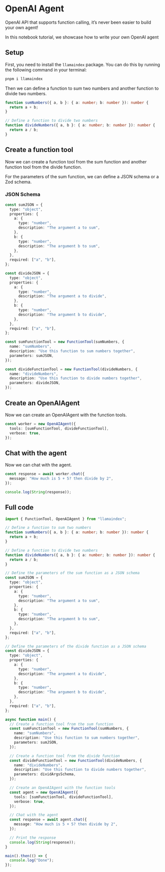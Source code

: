# OpenAI Agent

OpenAI API that supports function calling, it’s never been easier to build your own agent!

In this notebook tutorial, we showcase how to write your own OpenAI agent

## Setup

First, you need to install the `llamaindex` package. You can do this by running the following command in your terminal:

```bash
pnpm i llamaindex
```

Then we can define a function to sum two numbers and another function to divide two numbers.

```ts
function sumNumbers({ a, b }: { a: number; b: number }): number {
  return a + b;
}

// Define a function to divide two numbers
function divideNumbers({ a, b }: { a: number; b: number }): number {
  return a / b;
}
```

## Create a function tool

Now we can create a function tool from the sum function and another function tool from the divide function.

For the parameters of the sum function, we can define a JSON schema or a Zod schema.

### JSON Schema

```ts
const sumJSON = {
  type: "object",
  properties: {
    a: {
      type: "number",
      description: "The argument a to sum",
    },
    b: {
      type: "number",
      description: "The argument b to sum",
    },
  },
  required: ["a", "b"],
};

const divideJSON = {
  type: "object",
  properties: {
    a: {
      type: "number",
      description: "The argument a to divide",
    },
    b: {
      type: "number",
      description: "The argument b to divide",
    },
  },
  required: ["a", "b"],
};

const sumFunctionTool = new FunctionTool(sumNumbers, {
  name: "sumNumbers",
  description: "Use this function to sum numbers together",
  parameters: sumJSON,
});

const divideFunctionTool = new FunctionTool(divideNumbers, {
  name: "divideNumbers",
  description: "Use this function to divide numbers together",
  parameters: divideJSON,
});
```

## Create an OpenAIAgent

Now we can create an OpenAIAgent with the function tools.

```ts
const worker = new OpenAIAgent({
  tools: [sumFunctionTool, divideFunctionTool],
  verbose: true,
});
```

## Chat with the agent

Now we can chat with the agent.

```ts
const response = await worker.chat({
  message: "How much is 5 + 5? then divide by 2",
});

console.log(String(response));
```

## Full code

```ts
import { FunctionTool, OpenAIAgent } from "llamaindex";

// Define a function to sum two numbers
function sumNumbers({ a, b }: { a: number; b: number }): number {
  return a + b;
}

// Define a function to divide two numbers
function divideNumbers({ a, b }: { a: number; b: number }): number {
  return a / b;
}

// Define the parameters of the sum function as a JSON schema
const sumJSON = {
  type: "object",
  properties: {
    a: {
      type: "number",
      description: "The argument a to sum",
    },
    b: {
      type: "number",
      description: "The argument b to sum",
    },
  },
  required: ["a", "b"],
};

// Define the parameters of the divide function as a JSON schema
const divideJSON = {
  type: "object",
  properties: {
    a: {
      type: "number",
      description: "The argument a to divide",
    },
    b: {
      type: "number",
      description: "The argument b to divide",
    },
  },
  required: ["a", "b"],
};

async function main() {
  // Create a function tool from the sum function
  const sumFunctionTool = new FunctionTool(sumNumbers, {
    name: "sumNumbers",
    description: "Use this function to sum numbers together",
    parameters: sumJSON,
  });

  // Create a function tool from the divide function
  const divideFunctionTool = new FunctionTool(divideNumbers, {
    name: "divideNumbers",
    description: "Use this function to divide numbers together",
    parameters: dividArgsSchema,
  });

  // Create an OpenAIAgent with the function tools
  const agent = new OpenAIAgent({
    tools: [sumFunctionTool, divideFunctionTool],
    verbose: true,
  });

  // Chat with the agent
  const response = await agent.chat({
    message: "How much is 5 + 5? then divide by 2",
  });

  // Print the response
  console.log(String(response));
}

main().then(() => {
  console.log("Done");
});
```
